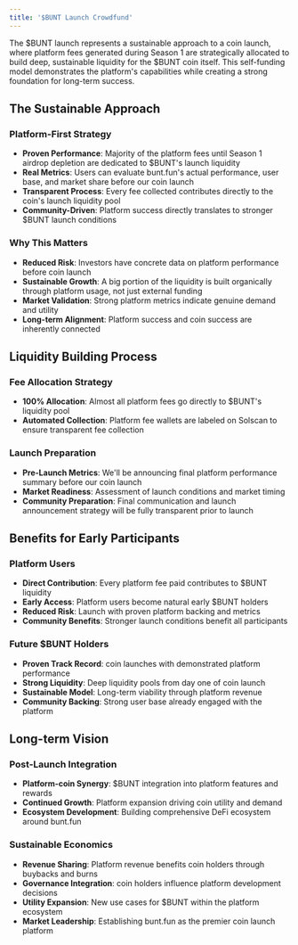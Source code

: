 ```yaml
---
title: '$BUNT Launch Crowdfund'
---
```


The \$BUNT launch represents a sustainable approach to a coin launch, where platform fees generated during Season 1 are strategically allocated to build deep, sustainable liquidity for the $BUNT coin itself. This self-funding model demonstrates the platform's capabilities while creating a strong foundation for long-term success.

## The Sustainable Approach

### **Platform-First Strategy**
- **Proven Performance**: Majority of the platform fees until Season 1 airdrop depletion are dedicated to $BUNT's launch liquidity
- **Real Metrics**: Users can evaluate bunt.fun's actual performance, user base, and market share before our coin launch
- **Transparent Process**: Every fee collected contributes directly to the coin's launch liquidity pool
- **Community-Driven**: Platform success directly translates to stronger $BUNT launch conditions

### **Why This Matters**
- **Reduced Risk**: Investors have concrete data on platform performance before coin launch
- **Sustainable Growth**: A big portion of the liquidity is built organically through platform usage, not just external funding
- **Market Validation**: Strong platform metrics indicate genuine demand and utility
- **Long-term Alignment**: Platform success and coin success are inherently connected

## Liquidity Building Process

### **Fee Allocation Strategy**
- **100% Allocation**: Almost all platform fees go directly to $BUNT's liquidity pool
- **Automated Collection**: Platform fee wallets are labeled on Solscan to ensure transparent fee collection

### **Launch Preparation**
- **Pre-Launch Metrics**: We'll be announcing final platform performance summary before our coin launch
- **Market Readiness**: Assessment of launch conditions and market timing
- **Community Preparation**: Final communication and launch announcement strategy will be fully transparent prior to launch

## Benefits for Early Participants

### **Platform Users**
- **Direct Contribution**: Every platform fee paid contributes to $BUNT liquidity
- **Early Access**: Platform users become natural early $BUNT holders
- **Reduced Risk**: Launch with proven platform backing and metrics
- **Community Benefits**: Stronger launch conditions benefit all participants

### **Future $BUNT Holders**
- **Proven Track Record**: coin launches with demonstrated platform performance
- **Strong Liquidity**: Deep liquidity pools from day one of coin launch
- **Sustainable Model**: Long-term viability through platform revenue
- **Community Backing**: Strong user base already engaged with the platform

## Long-term Vision

### **Post-Launch Integration**
- **Platform-coin Synergy**: $BUNT integration into platform features and rewards
- **Continued Growth**: Platform expansion driving coin utility and demand
- **Ecosystem Development**: Building comprehensive DeFi ecosystem around bunt.fun

### **Sustainable Economics**
- **Revenue Sharing**: Platform revenue benefits coin holders through buybacks and burns
- **Governance Integration**: coin holders influence platform development decisions
- **Utility Expansion**: New use cases for $BUNT within the platform ecosystem
- **Market Leadership**: Establishing bunt.fun as the premier coin launch platform
